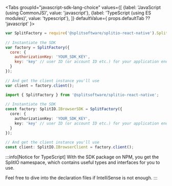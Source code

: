 
<!-- span>{ props.defaultTab ?? 'java' }</span -->

<Tabs
  groupId="javascript-sdk-lang-choice"
  values={[
    {label: 'JavaScript (using CommonJS)', value: 'javascript'},
    {label: 'TypeScript (using ES modules)', value: 'typescript'},
  ]} defaultValue={ props.defaultTab ?? 'javascript' }>
  <TabItem value="javascript">

```javascript
var SplitFactory = require('@splitsoftware/splitio-react-native').SplitFactory;
 
// Instantiate the SDK
var factory = SplitFactory({ 
  core: {
    authorizationKey: 'YOUR_SDK_KEY',
    key: 'key' // user ID (or account ID etc.) for your application end user
  }
});
 
// And get the client instance you'll use
var client = factory.client();
```

  </TabItem>
  <TabItem value="typescript">

```typescript
import { SplitFactory } from '@splitsoftware/splitio-react-native';
 
// Instantiate the SDK
const factory: SplitIO.IBrowserSDK = SplitFactory({ 
  core: {
    authorizationKey: 'YOUR_SDK_KEY',
    key: 'key' // user ID (or account ID etc.) for your application end user
  }
});
 
// And get the client instance you'll use
const client: SplitIO.IBrowserClient = factory.client();
```

:::info[Notice for TypeScript]
With the SDK package on NPM, you get the SplitIO namespace, which contains useful types and interfaces for you to use.

Feel free to dive into the declaration files if IntelliSense is not enough.
:::
  </TabItem>
</Tabs>